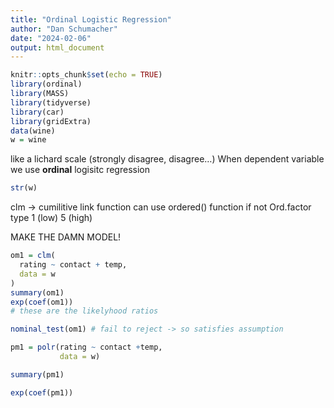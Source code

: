 ```yaml
---
title: "Ordinal Logistic Regression"
author: "Dan Schumacher"
date: "2024-02-06"
output: html_document
---
```


```r
knitr::opts_chunk$set(echo = TRUE)
library(ordinal)
library(MASS)
library(tidyverse)
library(car)
library(gridExtra)
data(wine)
w = wine
```

like a lichard scale (strongly disagree, disagree...) When dependent variable we use **ordinal** logisitc regression
```r
str(w)
```

clm -> cumilitive link function
can use ordered() function if not Ord.factor type
1 (low) 5 (high)

MAKE THE DAMN MODEL!
```r
om1 = clm(
  rating ~ contact + temp,
  data = w
)
summary(om1)
exp(coef(om1)) 
# these are the likelyhood ratios

nominal_test(om1) # fail to reject -> so satisfies assumption

pm1 = polr(rating ~ contact +temp,
           data = w)

summary(pm1)

exp(coef(pm1))
```


